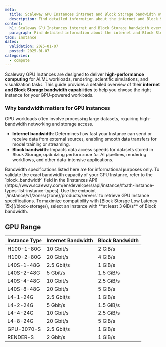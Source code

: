 ```yaml
---
meta:
  title: Scaleway GPU Instances internet and Block Storage bandwidth overview
  description: Find detailed information about the internet and Block Storage bandwidth for each GPU Instance type at Scaleway.
content:
  h1: Scaleway GPU Instances internet and Block Storage bandwidth overview
  paragraph: Find detailed information about the internet and Block Storage bandwidth for each GPU Instance type at Scaleway.
tags: instance
dates:
  validation: 2025-01-07
  posted: 2025-01-07
categories:
  - compute
---
```



Scaleway GPU Instances are designed to deliver **high-performance computing** for AI/ML workloads, rendering, scientific simulations, and visualization tasks.
This guide provides a detailed overview of their **internet and Block Storage bandwidth capabilities** to help you choose the right instance for your GPU-powered workloads.

### Why bandwidth matters for GPU Instances  

GPU workloads often involve processing large datasets, requiring high-bandwidth networking and storage access.
- **Internet bandwidth**: Determines how fast your Instance can send or receive data from external sources, enabling smooth data transfers for model training or streaming.
- **Block bandwidth**: Impacts data access speeds for datasets stored in Block Storage, optimizing performance for AI pipelines, rendering workflows, and other data-intensive applications.

<Message type="important">
  Bandwidth specifications listed here are for informational purposes only. To validate the exact bandwidth capacity of your GPU Instance, refer to the `block_bandwidth` field in the [Instances API](https://www.scaleway.com/en/developers/api/instance/#path-instance-types-list-instance-types). Use the endpoint `/instance/v1/zones/{zone}/products/servers` to retrieve GPU Instance specifications.
</Message>

<Message type="tip">
  To maximize compatibility with [Block Storage Low Latency 15k](/block-storage/), select an Instance with **at least 3 GiB/s** of Block bandwidth.
</Message>

## GPU Range

|   Instance Type   |   Internet Bandwidth   |   Block Bandwidth   |
|-------------------|-------------------------|---------------------|
| H100-1-80G        | 10 Gbit/s              | 2 GiB/s            |
| H100-2-80G        | 20 Gbit/s              | 4 GiB/s            |
| L40S-1-48G        | 2.5 Gbit/s             | 1 GiB/s            |
| L40S-2-48G        | 5 Gbit/s               | 1.5 GiB/s          |
| L40S-4-48G        | 10 Gbit/s              | 2.5 GiB/s          |
| L40S-8-48G        | 20 Gbit/s              | 5 GiB/s            |
| L4-1-24G          | 2.5 Gbit/s             | 1 GiB/s            |
| L4-2-24G          | 5 Gbit/s               | 1.5 GiB/s          |
| L4-4-24G          | 10 Gbit/s              | 2.5 GiB/s          |
| L4-8-24G          | 20 Gbit/s              | 5 GiB/s            |
| GPU-3070-S        | 2.5 Gbit/s             | 1 GiB/s            |
| RENDER-S          | 2 Gbit/s               | 1 GiB/s            |
